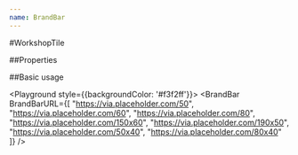 ```yaml
---
name: BrandBar
---
```



#WorkshopTile

##Properties

<PropsTable of={BrandBar} />

##Basic usage

<Playground style={{backgroundColor: '#f3f2ff'}}>
  <BrandBar
    BrandBarURL={[
      "https://via.placeholder.com/50",
      "https://via.placeholder.com/60",
      "https://via.placeholder.com/80",
      "https://via.placeholder.com/150x60",
      "https://via.placeholder.com/190x50",
      "https://via.placeholder.com/50x40",
      "https://via.placeholder.com/80x40"
    ]}
  />
</Playground>